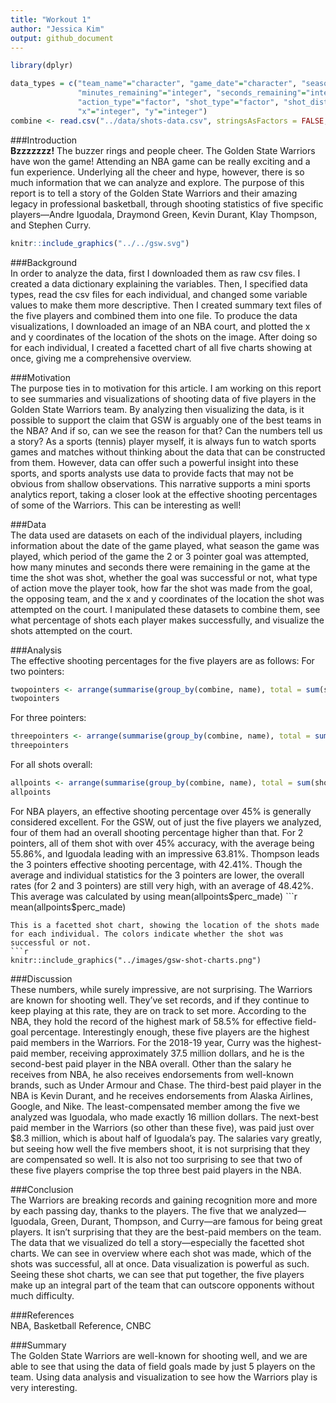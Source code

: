 ```yaml
---
title: "Workout 1"
author: "Jessica Kim"
output: github_document
---
```


```r
library(dplyr)
```

```r
data_types = c("team_name"="character", "game_date"="character", "season" = "integer", "period"="integer",
               "minutes_remaining"="integer", "seconds_remaining"="integer", "shot_made_flag"="character",
               "action_type"="factor", "shot_type"="factor", "shot_distance"="integer", "opponent"="character",
               "x"="integer", "y"="integer")
combine <- read.csv("../data/shots-data.csv", stringsAsFactors = FALSE, colClasses = data_types)
```

###Introduction  
**Bzzzzzzz!** The buzzer rings and people cheer. The Golden State Warriors have won the game! Attending an NBA game can be really exciting and a fun experience. Underlying all the cheer and hype, however, there is so much information that we can analyze and explore. The purpose of this report is to tell a story of the Golden State Warriors and their amazing legacy in professional basketball, through shooting statistics of five specific players—Andre Iguodala, Draymond Green, Kevin Durant, Klay Thompson, and Stephen Curry.

```r
knitr::include_graphics("../../gsw.svg")
```



###Background  
In order to analyze the data, first I downloaded them as raw csv files. I created a data dictionary explaining the variables. Then, I specified data types, read the csv files for each individual, and changed some variable values to make them more descriptive. Then I created summary text files of the five players and combined them into one file. To produce the data visualizations, I downloaded an image of an NBA court, and plotted the x and y coordinates of the location of the shots on the image. After doing so for each individual, I created a facetted chart of all five charts showing at once, giving me a comprehensive overview. 

###Motivation  
The purpose ties in to motivation for this article. I am working on this report to see summaries and visualizations of shooting data of five players in the Golden State Warriors team. By analyzing then visualizing the data, is it possible to support the claim that GSW is arguably one of the best teams in the NBA? And if so, can we see the reason for that? Can the numbers tell us a story?
As a sports (tennis) player myself, it is always fun to watch sports games and matches without thinking about the data that can be constructed from them. However, data can offer such a powerful insight into these sports, and sports analysts use data to provide facts that may not be obvious from shallow observations. This narrative supports a mini sports analytics report, taking a closer look at the effective shooting percentages of some of the Warriors. This can be interesting as well! 

###Data  
The data used are datasets on each of the individual players, including information about the date of the game played, what season the game was played, which period of the game the 2 or 3 pointer goal was attempted, how many minutes and seconds there were remaining in the game at the time the shot was shot, whether the goal was successful or not, what type of action move the player took, how far the shot was made from the goal, the opposing team, and the x and y coordinates of the location the shot was attempted on the court. 
I manipulated these datasets to combine them, see what percentage of shots each player makes successfully, and visualize the shots attempted on the court. 

###Analysis  
The effective shooting percentages for the five players are as follows: 
For two pointers:
```r
twopointers <- arrange(summarise(group_by(combine, name), total = sum(shot_type == "2PT Field Goal"), made = sum(shot_type =='2PT Field Goal' & shot_made_flag == 'shot_yes'), perc_made = made/total),desc(perc_made))
twopointers
```
For three pointers:
```r
threepointers <- arrange(summarise(group_by(combine, name), total = sum(shot_type == "3PT Field Goal"), made = sum(shot_type =='3PT Field Goal' & shot_made_flag == 'shot_yes'), perc_made = made/total),desc(perc_made))
threepointers
```
For all shots overall:
```r
allpoints <- arrange(summarise(group_by(combine, name), total = sum(shot_type == "2PT Field Goal" | shot_type == "3PT Field Goal"), made = sum(shot_made_flag == 'shot_yes'), perc_made = made/total), desc(perc_made))
allpoints
```
For NBA players, an effective shooting percentage over 45% is generally considered excellent. For the GSW, out of just the five players we analyzed, four of them had an overall shooting percentage higher than that. For 2 pointers, all of them shot with over 45% accuracy, with the average being 55.86%, and Iguodala leading with an impressive 63.81%. Thompson leads the 3 pointers effective shooting percentage, with 42.41%. Though the average and individual statistics for the 3 pointers are lower, the overall rates (for 2 and 3 pointers) are still very high, with an average of 48.42%. This average was calculated by using mean(allpoints$perc_made)
```r
mean(allpoints$perc_made)
```
This is a facetted shot chart, showing the location of the shots made for each individual. The colors indicate whether the shot was successful or not.
```r
knitr::include_graphics("../images/gsw-shot-charts.png")
```

###Discussion  
These numbers, while surely impressive, are not surprising. The Warriors are known for shooting well. They’ve set records, and if they continue to keep playing at this rate, they are on track to set more. According to the NBA, they hold the record of the highest mark of 58.5% for effective field-goal percentage. Interestingly enough, these five players are the highest paid members in the Warriors. For the 2018-19 year, Curry was the highest-paid member, receiving approximately 37.5 million dollars, and he is the second-best paid player in the NBA overall. Other than the salary he receives from NBA, he also receives endorsements from well-known brands, such as Under Armour and Chase. The third-best paid player in the NBA is Kevin Durant, and he receives endorsements from Alaska Airlines, Google, and Nike. The least-compensated member among the five we analyzed was Iguodala, who made exactly 16 million dollars. The next-best paid member in the Warriors (so other than these five), was paid just over $8.3 million, which is about half of Iguodala’s pay. The salaries vary greatly, but seeing how well the five members shoot, it is not surprising that they are compensated so well. It is also not too surprising to see that two of these five players comprise the top three best paid players in the NBA. 

###Conclusion  
The Warriors are breaking records and gaining recognition more and more by each passing day, thanks to the players. The five that we analyzed—Iguodala, Green, Durant, Thompson, and Curry—are famous for being great players. It isn’t surprising that they are the best-paid members on the team. The data that we visualized do tell a story—especially the facetted shot charts. We can see in overview where each shot was made, which of the shots was successful, all at once. Data visualization is powerful as such. Seeing these shot charts, we can see that put together, the five players make up an integral part of the team that can outscore opponents without much difficulty.

###References  
NBA, Basketball Reference, CNBC

###Summary  
The Golden State Warriors are well-known for shooting well, and we are able to see that using the data of field goals made by just 5 players on the team. Using data analysis and visualization to see how the Warriors play is very interesting.